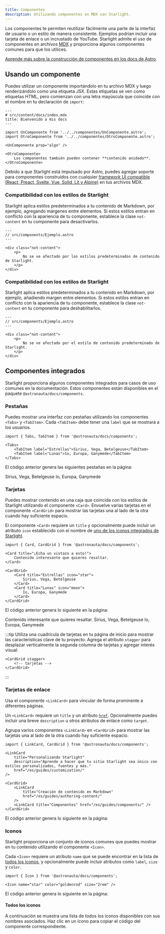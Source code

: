 ```yaml
---
title: Componentes
description: Utilizando componentes en MDX con Starlight.
---
```


Los componentes te permiten reutilizar fácilmente una parte de la interfaz de usuario o un estilo de manera consistente. Ejemplos podrían incluir una tarjeta de enlace o un incrustado de YouTube. Starlight admite el uso de componentes en archivos [MDX](https://mdxjs.com/) y proporciona algunos componentes comunes para que los utilices.

[Aprende más sobre la construcción de componentes en los docs de Astro](https://docs.astro.build/en/core-concepts/astro-components/).

## Usando un componente

Puedes utilizar un componente importándolo en tu archivo MDX y luego renderizándolo como una etiqueta JSX. Estas etiquetas se ven como etiquetas HTML, pero comienzan con una letra mayúscula que coincide con el nombre en tu declaración de `import`:

```mdx
---
# src/content/docs/index.mdx
title: Bienvenido a mis docs
---

import UnComponente from '../../componentes/UnComponente.astro';
import OtroComponente from '../../componentes/OtroComponente.astro';

<UnComponente prop="algo" />

<OtroComponente>
	Los componentes también pueden contener **contenido anidado**.
</OtroComponente>
```

Debido a que Starlight está impulsado por Astro, puedes agregar soporte para componentes construidos con cualquier [framework UI compatible (React, Preact, Svelte, Vue, Solid, Lit y Alpine)](https://docs.astro.build/en/core-concepts/framework-components/) en tus archivos MDX.

### Compatibilidad con los estilos de Starlight

Starlight aplica estilos predeterminados a tu contenido de Markdown, por ejemplo, agregando márgenes entre elementos.
Si estos estilos entran en conflicto con la apariencia de tu componente, establece la clase `not-content` en tu componente para desactivarlos.

```astro
---
// src/components/Ejemplo.astro
---

<div class="not-content">
	<p>
		No se ve afectado por los estilos predeterminados de contenido de Starlight.
	</p>
</div>
```

### Compatibilidad con los estilos de Starlight

Starlight aplica estilos predeterminados a tu contenido en Markdown, por ejemplo, añadiendo margen entre elementos.
Si estos estilos entran en conflicto con la apariencia de tu componente, establece la clase `not-content` en tu componente para deshabilitarlos.

```astro
---
// src/components/Ejemplo.astro
---

<div class="not-content">
	<p>
		No se ve afectado por el estilo de contenido predeterminado de Starlight.
	</p>
</div>
```

## Componentes integrados

Starlight proporciona algunos componentes integrados para casos de uso comunes en la documentación. Estos componentes están disponibles en el paquete `@astronauta/docs/components`.

### Pestañas


Puedes mostrar una interfaz con pestañas utilizando los componentes `<Tabs>` y `<TabItem>`. Cada `<TabItem>` debe tener una `label` que se mostrará a los usuarios.

```mdx
import { Tabs, TabItem } from '@astronauta/docs/components';

<Tabs>
	<TabItem label="Estrellas">Sirius, Vega, Betelgeuse</TabItem>
	<TabItem label="Lunas">Io, Europa, Ganymede</TabItem>
</Tabs>
```

El código anterior genera las siguientes pestañas en la página:

<Tabs>
	<TabItem label="Estrellas">Sirius, Vega, Betelgeuse</TabItem>
	<TabItem label="Lunas">Io, Europa, Ganymede</TabItem>
</Tabs>

### Tarjetas


Puedes mostrar contenido en una caja que coincida con los estilos de Starlight utilizando el componente `<Card>`. Envuelve varias tarjetas en el componente `<CardGrid>` para mostrar las tarjetas una al lado de la otra cuando hay suficiente espacio.

El componente `<Card>` requiere un `title` y opcionalmente puede incluir un atributo `icon` establecido con el nombre de [uno de los iconos integrados de Starlight](#todos-los-iconos).

```mdx
import { Card, CardGrid } from '@astronauta/docs/components';

<Card title="¡Echa un vistazo a esto!">
	Contenido interesante que quieres resaltar.
</Card>

<CardGrid>
	<Card title="Estrellas" icon="star">
		Sirius, Vega, Betelgeuse
	</Card>
	<Card title="Lunas" icon="moon">
		Io, Europa, Ganymede
	</Card>
</CardGrid>
```

El código anterior genera lo siguiente en la página:

<Card title="¡Echa un vistazo a esto!">
	Contenido interesante que quieres resaltar.
</Card>

<CardGrid>
	<Card title="Estrellas" icon="star">
		Sirius, Vega, Betelgeuse
	</Card>
	<Card title="Lunas" icon="moon">
		Io, Europa, Ganymede
	</Card>
</CardGrid>

:::tip
Utiliza una cuadrícula de tarjetas en tu página de inicio para mostrar las características clave de tu proyecto. Agrega el atributo `stagger` para desplazar verticalmente la segunda columna de tarjetas y agregar interés visual:

```astro
<CardGrid stagger>
	<!-- tarjetas -->
</CardGrid>
```

:::

### Tarjetas de enlace

Usa el componente `<LinkCard>` para vincular de forma prominente a diferentes páginas.

Un `<LinkCard>` requiere un `title` y un atributo [`href`](https://developer.mozilla.org/es/docs/Web/HTML/Element/a#href). Opcionalmente puedes incluir una breve `description` u otros atributos de enlace como `target`.

Agrupa varios componentes `<LinkCard>` en `<CardGrid>` para mostrar las tarjetas una al lado de la otra cuando hay suficiente espacio.

```mdx
import { LinkCard, CardGrid } from '@astronauta/docs/components';

<LinkCard
	title="Personalizando Starlight"
	description="Aprende a hacer que tu sitio Starlight sea único con estilos personalizados, fuentes y más."
	href="/es/guides/customization/"
/>

<CardGrid>
	<LinkCard
		title="Creación de contenido en Markdown"
		href="/es/guides/authoring-content/"
	/>
	<LinkCard title="Componentes" href="/es/guides/components/" />
</CardGrid>
```

El código anterior genera lo siguiente en la página:


<LinkCard
	title="Personalizando Starlight"
	description="Aprende a hacer que tu sitio Starlight sea único con estilos personalizados, fuentes y más."
	href="/es/guides/customization/"
/>

<CardGrid>
	<LinkCard
		title="Creación de contenido en Markdown"
		href="/es/guides/authoring-content/"
	/>
	<LinkCard title="Componentes" href="/es/guides/components/" />
</CardGrid>

### Iconos


Starlight proporciona un conjunto de iconos comunes que puedes mostrar en tu contenido utilizando el componente `<Icon>`.

Cada `<Icon>` requiere un atributo `name` que se puede encontrar en la lista de [todos los iconos](#all-icons), y opcionalmente puede incluir atributos como `label`, `size` y `color`.

```mdx
import { Icon } from '@astronauta/docs/components';

<Icon name="star" color="goldenrod" size="2rem" />
```

El código anterior genera lo siguiente en la página:

<Icon name="star" color="goldenrod" size="2rem" />

#### Todos los iconos

A continuación se muestra una lista de todos los iconos disponibles con sus nombres asociados. Haz clic en un ícono para copiar el código del componente correspondiente.

<IconsList />
